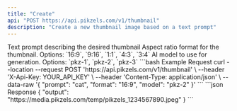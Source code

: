```yaml
---
title: "Create"
api: "POST https://api.pikzels.com/v1/thumbnail"
description: "Create a new thumbnail image based on a text prompt"
---
```


<ParamField body="prompt" type="string" required>
  Text prompt describing the desired thumbnail
</ParamField>

<ParamField body="format" type="string" required>
  Aspect ratio format for the thumbnail. Options: `16:9`, `9:16`, `1:1`, `4:3`, `3:4`
</ParamField>

<ParamField body="model" type="string" required>
  AI model to use for generation. Options: `pkz-1`, `pkz-2`, `pkz-3`
</ParamField>

<RequestExample>
```bash Example Request
curl --location --request POST 'https://api.pikzels.com/v1/thumbnail' \
--header 'X-Api-Key: YOUR_API_KEY' \
--header 'Content-Type: application/json' \
--data-raw '{
  "prompt": "cat",
  "format": "16:9",
  "model": "pkz-2"
}'
```
</RequestExample>

<ResponseExample>
```json Response
{
  "output": "https://media.pikzels.com/temp/pikzels_1234567890.jpeg"
}
```
</ResponseExample>